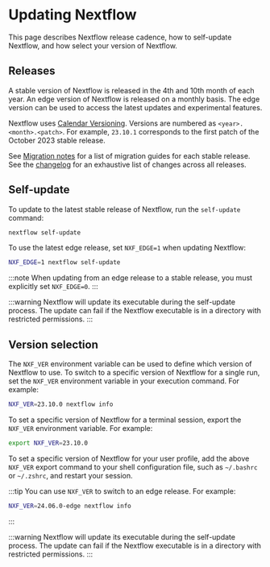# Updating Nextflow

This page describes Nextflow release cadence, how to self-update Nextflow, and how select your version of Nextflow.

## Releases

A stable version of Nextflow is released in the 4th and 10th month of each year. An edge version of Nextflow is released on a monthly basis. The edge version can be used to access the latest updates and experimental features.

Nextflow uses [Calendar Versioning](https://calver.org). Versions are numbered as `<year>.<month>.<patch>`. For example, `23.10.1` corresponds to the first patch of the October 2023 stable release.

See [Migration notes][migrations-page] for a list of migration guides for each stable release. See the [changelog](https://github.com/nextflow-io/nextflow/blob/master/changelog.txt) for an exhaustive list of changes across all releases.

## Self-update

To update to the latest stable release of Nextflow, run the `self-update` command:

```bash
nextflow self-update
```

To use the latest edge release, set `NXF_EDGE=1` when updating Nextflow:

```bash
NXF_EDGE=1 nextflow self-update
```

:::note
When updating from an edge release to a stable release, you must explicitly set `NXF_EDGE=0`.
:::

:::warning
Nextflow will update its executable during the self-update process. The update can fail if the Nextflow executable is in a directory with restricted permissions.
:::

## Version selection

The `NXF_VER` environment variable can be used to define which version of Nextflow to use. To switch to a specific version of Nextflow for a single run, set the `NXF_VER` environment variable in your execution command. For example:

```bash
NXF_VER=23.10.0 nextflow info
```

To set a specific version of Nextflow for a terminal session, export the `NXF_VER` environment variable. For example:

```bash
export NXF_VER=23.10.0
```

To set a specific version of Nextflow for your user profile, add the above `NXF_VER` export command to your shell configuration file, such as `~/.bashrc` or `~/.zshrc`, and restart your session.

:::tip
You can use `NXF_VER` to switch to an edge release. For example:

```bash
NXF_VER=24.06.0-edge nextflow info
```
:::

:::warning
Nextflow will update its executable during the self-update process. The update can fail if the Nextflow executable is in a directory with restricted permissions.
:::

[migrations-page]: /nextflow_docs/nextflow_repo/docs/migrations/notes.mdx